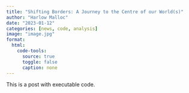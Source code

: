 ```yaml
---
title: "Shifting Borders: A Journey to the Centre of our World(s)"
author: "Harlow Malloc"
date: "2023-01-12"
categories: [news, code, analysis]
image: "image.jpg"
format:
  html: 
    code-tools:
      source: true
      toggle: false
      caption: none
---
```


This is a post with executable code.
